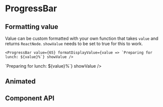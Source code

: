 

# ProgressBar

<ProgressBarPlayground />

## Formatting value

Value can be custom formatted with your own function that takes `value` and returns `ReactNode`.
`showValue` needs to be set to true for this to work.

```tsx copy
<ProgressBar value={65} formatDisplayValue={value => `Preparing for lunch: ${value}%`} showValue />
```

<Container>
  <ProgressBar value={65} formatDisplayValue={value => `Preparing for lunch: ${value}%`} showValue />
</Container>

## Animated

<ProgressBarAnimatedExample />

## Component API

<PropsTable properties={properties} name='ProgressBar' description='ProgressBar component props.' />
